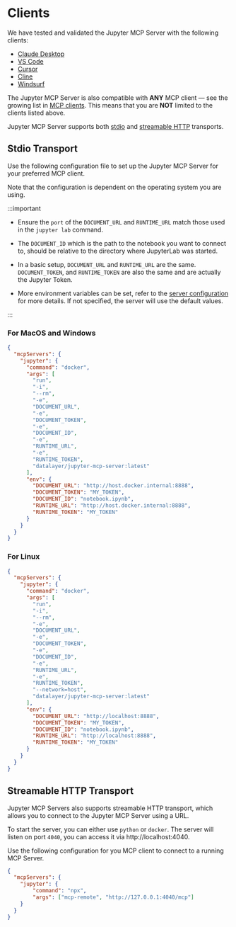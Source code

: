 # Clients

We have tested and validated the Jupyter MCP Server with the following clients:

- [Claude Desktop](./claude_desktop)
- [VS Code](./vscode)
- [Cursor](./cursor)
- [Cline](./cline)
- [Windsurf](./windsurf)

The Jupyter MCP Server is also compatible with **ANY** MCP client — see the growing list in [MCP clients](https://modelcontextprotocol.io/clients). This means that you are **NOT** limited to the clients listed above.

Jupyter MCP Server supports both [stdio](https://modelcontextprotocol.io/specification/2025-06-18/basic/transports#stdio) and [streamable HTTP](https://modelcontextprotocol.io/specification/2025-06-18/basic/transports#streamable-http) transports.

## Stdio Transport

Use the following configuration file to set up the Jupyter MCP Server for your preferred MCP client.

Note that the configuration is dependent on the operating system you are using.

:::important

- Ensure the `port` of the `DOCUMENT_URL` and `RUNTIME_URL` match those used in the `jupyter lab` command.

- The `DOCUMENT_ID` which is the path to the notebook you want to connect to, should be relative to the directory where JupyterLab was started.

- In a basic setup, `DOCUMENT_URL` and `RUNTIME_URL` are the same. `DOCUMENT_TOKEN`, and `RUNTIME_TOKEN` are also the same and are actually the Jupyter Token.

- More environment variables can be set, refer to the [server configuration](/server-configuration) for more details. If not specified, the server will use the default values.

:::

### For MacOS and Windows

```json
{
  "mcpServers": {
    "jupyter": {
      "command": "docker",
      "args": [
        "run",
        "-i",
        "--rm",
        "-e",
        "DOCUMENT_URL",
        "-e",
        "DOCUMENT_TOKEN",
        "-e",
        "DOCUMENT_ID",
        "-e",
        "RUNTIME_URL",
        "-e",
        "RUNTIME_TOKEN",
        "datalayer/jupyter-mcp-server:latest"
      ],
      "env": {
        "DOCUMENT_URL": "http://host.docker.internal:8888",
        "DOCUMENT_TOKEN": "MY_TOKEN",
        "DOCUMENT_ID": "notebook.ipynb",
        "RUNTIME_URL": "http://host.docker.internal:8888",
        "RUNTIME_TOKEN": "MY_TOKEN"
      }
    }
  }
}
```

### For Linux

```json
{
  "mcpServers": {
    "jupyter": {
      "command": "docker",
      "args": [
        "run",
        "-i",
        "--rm",
        "-e",
        "DOCUMENT_URL",
        "-e",
        "DOCUMENT_TOKEN",
        "-e",
        "DOCUMENT_ID",
        "-e",
        "RUNTIME_URL",
        "-e",
        "RUNTIME_TOKEN",
        "--network=host",
        "datalayer/jupyter-mcp-server:latest"
      ],
      "env": {
        "DOCUMENT_URL": "http://localhost:8888",
        "DOCUMENT_TOKEN": "MY_TOKEN",
        "DOCUMENT_ID": "notebook.ipynb",
        "RUNTIME_URL": "http://localhost:8888",
        "RUNTIME_TOKEN": "MY_TOKEN"
      }
    }
  }
}
```

## Streamable HTTP Transport

Jupyter MCP Servers also supports streamable HTTP transport, which allows you to connect to the Jupyter MCP Server using a URL.

To start the server, you can either use `python` or `docker`. The server will listen on port `4040`, you can access it via http://localhost:4040.

Use the following configuration for you MCP client to connect to a running MCP Server.

```json
{
  "mcpServers": {
    "jupyter": {
        "command": "npx",
        "args": ["mcp-remote", "http://127.0.0.1:4040/mcp"]
    }
  }
}
```
